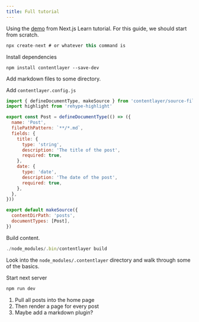 ```yaml
---
title: Full tutorial
---
```


Using the [demo](https://github.com/vercel/next-learn-starter/tree/master/demo) from Next.js Learn tutorial. For this guide, we should start from scratch.

```jsx
npx create-next # or whatever this command is
```

Install dependencies

```
npm install contentlayer --save-dev
```

Add markdown files to some directory.

Add `contentlayer.config.js`

```jsx
import { defineDocumentType, makeSource } from 'contentlayer/source-files'
import highlight from 'rehype-highlight'

export const Post = defineDocumentType(() => ({
  name: 'Post',
  filePathPattern: `**/*.md`,
  fields: {
    title: {
      type: 'string',
      description: 'The title of the post',
      required: true,
    },
    date: {
      type: 'date',
      description: 'The date of the post',
      required: true,
    },
  },
}))

export default makeSource({
  contentDirPath: 'posts',
  documentTypes: [Post],
})
```

Build content.

```jsx
./node_modules/.bin/contentlayer build
```

Look into the `node_modules/.contentlayer` directory and walk through some of the basics.

Start next server

```jsx
npm run dev
```

1. Pull all posts into the home page
1. Then render a page for every post
1. Maybe add a markdown plugin?
